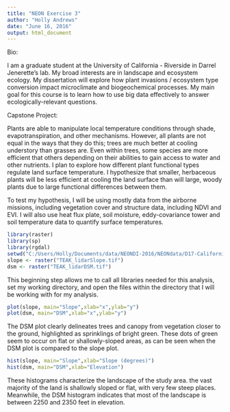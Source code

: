 ```yaml
---
title: "NEON Exercise 3"
author: "Holly Andrews"
date: "June 16, 2016"
output: html_document
---
```


Bio:

I am a graduate student at the University of California - Riverside in Darrel Jenerette's lab.  My broad interests are in landscape and ecosystem ecology.  My dissertation will explore how plant invasions / ecosystem type conversion impact microclimate and biogeochemical processes.  My main goal for this course is to learn how to use big data effectively to answer ecologically-relevant questions.

Capstone Project:

Plants are able to manipulate local temperature conditions through shade, evapotranspiration, and other mechanisms.  However, all plants are not equal in the ways that they do this; trees are much better at cooling understory than grasses are.  Even within trees, some species are more efficient that others depending on their abilities to gain access to water and other nutrients. I plan to explore how different plant functional types regulate land surface temperature.  I hypothesize that smaller, herbaceous plants will be less efficient at cooling the land surface than will large, woody plants due to large functional differences between them.

To test my hypothesis, I will be using mostly data from the airborne missions, including vegetation cover and structure data, including NDVI and EVI.  I will also use heat flux plate, soil moisture, eddy-covariance tower and soil temperature data to quantify surface temperatures.

\section{Exercise 3:  Opening and plotting raster files} 

\subsection {Open files}
```r
library(raster)
library(sp)
library(rgdal)
setwd("C:/Users/Holly/Documents/data/NEONDI-2016/NEONdata/D17-California/TEAK/2013/lidar")
slope <- raster("TEAK_lidarSlope.tif")
dsm <- raster("TEAK_lidarDSM.tif")
```

This beginning step allows me to call all libraries needed for this analysis, set my working directory, and open the files within the directory that I will be working with for my analysis.

\vskip0.2in
\subsection{Plot slope and DSM}

```r
plot(slope, main="Slope",xlab="x",ylab="y")
plot(dsm, main="DSM",xlab="x",ylab="y")
```

The DSM plot clearly delineates trees and canopy from vegetation closer to the ground, highlighted as sprinklings of bright green.  These dots of green seem to occur on flat or shallowly-sloped areas, as can be seen when the DSM plot is compared to the slope plot.

\vskip0.2in
\subsection{Generate histograms of slope and DSM}
```r
hist(slope, main="Slope",xlab="Slope (degrees)")
hist(dsm, main="DSM",xlab="Elevation")
```

These histograms characterize the landscape of the study area. the vast majority of the land is shallowly sloped or flat, with very few steep places.  Meanwhile, the DSM histogram indicates that most of the landscape is between 2250 and 2350 feet in elevation. 
